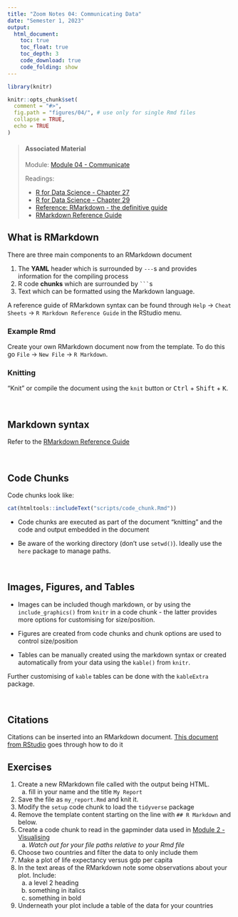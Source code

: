 ```yaml
---
title: "Zoom Notes 04: Communicating Data"
date: "Semester 1, 2023"
output:
  html_document:
    toc: true
    toc_float: true
    toc_depth: 3
    code_download: true
    code_folding: show
---
```


```r
library(knitr)

knitr::opts_chunk$set(
  comment = "#>",
  fig.path = "figures/04/", # use only for single Rmd files
  collapse = TRUE,
  echo = TRUE
)


```

> #### Associated Material
>
> Module: [Module 04 - Communicate](04-communicate.html)
>
> Readings:
>
> -   [R for Data Science - Chapter 27](https://r4ds.had.co.nz/r-markdown.html)
> -   [R for Data Science - Chapter 29](https://r4ds.had.co.nz/r-markdown-formats.html)
> -   [Reference: RMarkdown - the definitive guide](https://bookdown.org/yihui/rmarkdown/)
> -   [RMarkdown Reference Guide](https://www.rstudio.com/wp-content/uploads/2015/03/rmarkdown-reference.pdf)

## What is RMarkdown

There are three main components to an RMarkdown document

1.  The **YAML** header which is surrounded by `---`s and provides information for the compiling process
2.  R code **chunks** which are surrounded by ```` ``` ````s
3.  Text which can be formatted using the Markdown language.


A reference guide of RMarkdown syntax can be found through `Help` -> `Cheat Sheets` -> `R Markdown Reference Guide` in the RStudio menu.

### Example Rmd

Create your own RMarkdown document now from the template. To do this go `File` -\> `New File` -\> `R Markdown`.

### Knitting

"Knit" or compile the document using the `knit` button or <kbd>Ctrl</kbd> + <kbd>Shift</kbd> + <kbd>K</kbd>.

\

## Markdown syntax

Refer to the [RMarkdown Reference Guide](https://www.rstudio.com/wp-content/uploads/2015/03/rmarkdown-reference.pdf)

\

## Code Chunks

Code chunks look like:

```r
cat(htmltools::includeText("scripts/code_chunk.Rmd"))
```

- Code chunks are executed as part of the document "knitting" and the code and output embedded in the document

- Be aware of the working directory (don't use `setwd()`). Ideally use the `here` package to manage paths.

\

## Images, Figures, and Tables

- Images can be included though markdown, or by using the `include_graphics()` from `knitr` in a code chunk - the latter provides more options for customising for size/position.

- Figures are created from code chunks and chunk options are used to control size/position

- Tables can be manually created using the markdown syntax or created automatically from your data using the `kable()` from `knitr`.

Further customising of `kable` tables can be done with the `kableExtra` package.

\

## Citations

Citations can be inserted into an RMarkdown document. [This document from RStudio](https://rstudio.github.io/visual-markdown-editing/citations.html) goes through how to do it


## Exercises

1. Create a new RMarkdown file called with the output being HTML.
    a. fill in your name and the title `My Report`
2. Save the file as `my_report.Rmd` and knit it.
3. Modify the `setup` code chunk to load the `tidyverse` package
4. Remove the template content starting on the line with `## R Markdown` and below.
5. Create a code chunk to read in the gapminder data used in [Module 2 - Visualising](02-visualise.html)
    a. _Watch out for your file paths relative to your Rmd file _
6. Choose two countries and filter the data to only include them
7. Make a plot of life expectancy versus gdp per capita
8. In the text areas of the RMarkdown note some observations about your plot. Include:
    a. a level 2 heading
    b. something in italics
    c. something in bold
9. Underneath your plot include a table of the data for your countries
